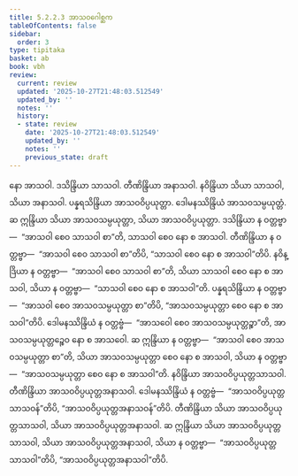 ```yaml
---
title: 5.2.2.3 အာသဝဂေါစ္ဆက
tableOfContents: false
sidebar:
  order: 3
type: tipitaka
basket: ab
book: vbh
review:
  current: review
  updated: '2025-10-27T21:48:03.512549'
  updated_by: ''
  notes: ''
  history:
  - state: review
    date: '2025-10-27T21:48:03.512549'
    updated_by: ''
    notes: ''
    previous_state: draft
---
```



<ReviewStatus review={frontmatter.review} showDetails={true} />

<HypothesisAnnotation frontmatter={frontmatter} />

<DynamicBreadcrumb />

<Paragraph number="914" book="vbh">
နော အာသဝါ. ဒသိန္ဒြိယာ သာသဝါ. တီဏိန္ဒြိယာ အနာသဝါ. နဝိန္ဒြိယာ သိယာ သာသဝါ, သိယာ အနာသဝါ. ပန္နရသိန္ဒြိယာ အာသဝဝိပ္ပယုတ္တာ. ဒေါမနဿိန္ဒြိယံ အာသဝသမ္ပယုတ္တံ. ဆ ဣန္ဒြိယာ သိယာ အာသဝသမ္ပယုတ္တာ, သိယာ အာသဝဝိပ္ပယုတ္တာ. ဒသိန္ဒြိယာ န ဝတ္တဗ္ဗာ—  “အာသဝါ စေဝ သာသဝါ စာ”တိ, သာသဝါ စေဝ နော စ အာသဝါ. တီဏိန္ဒြိယာ န ဝတ္တဗ္ဗာ—  “အာသဝါ စေဝ သာသဝါ စာ”တိပိ, “သာသဝါ စေဝ နော စ အာသဝါ”တိပိ. နဝိန္ဒြိယာ န ဝတ္တဗ္ဗာ—  “အာသဝါ စေဝ သာသဝါ စာ”တိ, သိယာ သာသဝါ စေဝ နော စ အာသဝါ, သိယာ န ဝတ္တဗ္ဗာ—  “သာသဝါ စေဝ နော စ အာသဝါ”တိ.
</Paragraph>

<Paragraph number="915" book="vbh">
ပန္နရသိန္ဒြိယာ န ဝတ္တဗ္ဗာ—  “အာသဝါ စေဝ အာသဝသမ္ပယုတ္တာ စာ”တိပိ, “အာသဝသမ္ပယုတ္တာ စေဝ နော စ အာသဝါ”တိပိ. ဒေါမနဿိန္ဒြိယံ န ဝတ္တဗ္ဗံ—  “အာသဝေါ စေဝ အာသဝသမ္ပယုတ္တဉ္စာ”တိ, အာသဝသမ္ပယုတ္တဉ္စေဝ နော စ အာသဝေါ. ဆ ဣန္ဒြိယာ န ဝတ္တဗ္ဗာ—  “အာသဝါ စေဝ အာသဝသမ္ပယုတ္တာ စာ”တိ, သိယာ အာသဝသမ္ပယုတ္တာ စေဝ နော စ အာသဝါ, သိယာ န ဝတ္တဗ္ဗာ—  “အာသဝသမ္ပယုတ္တာ စေဝ နော စ အာသဝါ”တိ. နဝိန္ဒြိယာ အာသဝဝိပ္ပယုတ္တသာသဝါ. တီဏိန္ဒြိယာ အာသဝဝိပ္ပယုတ္တအနာသဝါ. ဒေါမနဿိန္ဒြိယံ န ဝတ္တဗ္ဗံ—  “အာသဝဝိပ္ပယုတ္တသာသဝန်”တိပိ, “အာသဝဝိပ္ပယုတ္တအနာသဝန်”တိပိ. တီဏိန္ဒြိယာ သိယာ အာသဝဝိပ္ပယုတ္တသာသဝါ, သိယာ အာသဝဝိပ္ပယုတ္တအနာသဝါ. ဆ ဣန္ဒြိယာ သိယာ အာသဝဝိပ္ပယုတ္တသာသဝါ, သိယာ အာသဝဝိပ္ပယုတ္တအနာသဝါ, သိယာ န ဝတ္တဗ္ဗာ—  “အာသဝဝိပ္ပယုတ္တသာသဝါ”တိပိ, “အာသဝဝိပ္ပယုတ္တအနာသဝါ”တိပိ.
</Paragraph>